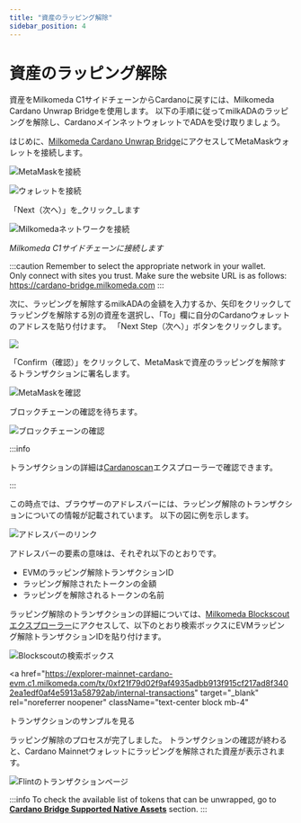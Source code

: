 ```yaml
---
title: "資産のラッピング解除"
sidebar_position: 4
---
```



# 資産のラッピング解除

資産をMilkomeda C1サイドチェーンからCardanoに戻すには、Milkomeda Cardano Unwrap Bridgeを使用します。 以下の手順に従ってmilkADAのラッピングを解除し、CardanoメインネットウォレットでADAを受け取りましょう。&#x20;

はじめに、[Milkomeda Cardano Unwrap Bridge](https://cardano-bridge.milkomeda.com/bridge)にアクセスしてMetaMaskウォレットを接続します。

![MetaMaskを接続](/img/connect-metamask.png)

![ウォレットを接続](/img/connect-wallet.png)

「Next（次へ）」を_クリック_します

![Milkomedaネットワークを接続](/img/connect-milkomeda.png)

_Milkomeda C1サイドチェーンに接続します_

:::caution Remember to select the appropriate network in your wallet. <br /> Only connect with sites you trust. Make sure the website URL is as follows: https://cardano-bridge.milkomeda.com :::

次に、ラッピングを解除するmilkADAの金額を入力するか、矢印をクリックしてラッピングを解除する別の資産を選択し、「To」欄に自分のCardanoウォレットのアドレスを貼り付けます。 「Next Step（次へ）」ボタンをクリックします。

<img className="img-full" src={tokenSelection} />

「Confirm（確認）」をクリックして、MetaMaskで資産のラッピングを解除するトランザクションに署名します。

![MetaMaskを確認](/img/confirm-metamask.png)

ブロックチェーンの確認を待ちます。

<img className="img-full" src={blockchainConfirmation} alt="ブロックチェーンの確認" />

:::info

トランザクションの詳細は[Cardanoscan](https://cardanoscan.io)エクスプローラーで確認できます。

:::

この時点では、ブラウザーのアドレスバーには、ラッピング解除のトランザクションについての情報が記載されています。 以下の図に例を示します。

<img className="img-full" src={addressBar} alt="アドレスバーのリンク" />

アドレスバーの要素の意味は、それぞれ以下のとおりです。

- EVMのラッピング解除トランザクションID
- ラッピング解除されたトークンの金額
- ラッピングを解除されるトークンの名前

ラッピング解除のトランザクションの詳細については、[Milkomeda Blockscoutエクスプローラー](https://explorer-mainnet-cardano-evm.c1.milkomeda.com/)にアクセスして、以下のとおり検索ボックスにEVMラッピング解除トランザクションIDを貼り付けます。

<img className="img-full" src={searchBox} alt="Blockscoutの検索ボックス" />

<a
  href="https://explorer-mainnet-cardano-evm.c1.milkomeda.com/tx/0xf21f79d02f9af4935adbb913f915cf217ad8f3402ea1edf0af4e5913a58792ab/internal-transactions"
  target="_blank"
  rel="noreferrer noopener"
  className="text-center block mb-4"
>
  トランザクションのサンプルを見る
</a>

ラッピング解除のプロセスが完了しました。 トランザクションの確認が終わると、Cardano Mainnetウォレットにラッピングを解除された資産が表示されます。

![Flintのトランザクションページ](/img/flint-transactions.png)

:::info To check the available list of tokens that can be unwrapped, go to [**Cardano Bridge Supported Native Assets**](./cardano-bridge-supported-native-assets) section. :::
